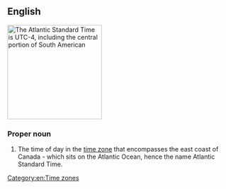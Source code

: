 ==English==
[[File:Timezoneswest.PNG|thumb|right|213px|The Atlantic Standard Time is UTC-4, including the central portion of South American]]
{{wikipedia}}

===Proper noun===
{{en-proper-noun|head=[[Atlantic]] [[standard|Standard]] [[time|Time]]}}

# The time of day in the [[time zone]] that encompasses the east coast of Canada - which sits on the Atlantic Ocean, hence the name Atlantic Standard Time.

[[Category:en:Time zones]]